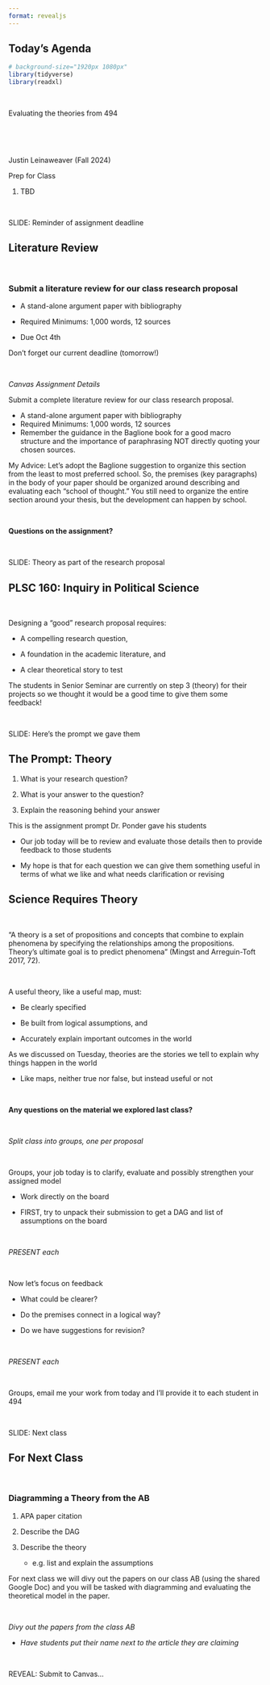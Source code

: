 ```yaml
---
format: revealjs
---
```


## Today's Agenda {background-image="Images/Background-Rally_v2.png" .center}

```r
# background-size="1920px 1080px"
library(tidyverse)
library(readxl)
```

<br>

::: {.r-fit-text}

Evaluating the theories from 494

:::

<br>

<br>

::: r-stack
Justin Leinaweaver (Fall 2024)
:::

::: notes
Prep for Class

1. TBD

<br>

SLIDE: Reminder of assignment deadline

:::



## Literature Review {background-image="Images/background-blue_triangles_flipped.png" .center}

<br>

### Submit a literature review for our class research proposal

::: {.r-fit-text}

- A stand-alone argument paper with bibliography

- Required Minimums: 1,000 words, 12 sources

- Due Oct 4th

:::

::: notes

Don't forget our current deadline (tomorrow!)

<br>

*Canvas Assignment Details*

Submit a complete literature review for our class research proposal.

- A stand-alone argument paper with bibliography
- Required Minimums: 1,000 words, 12 sources
- Remember the guidance in the Baglione book for a good macro structure and the importance of paraphrasing NOT directly quoting your chosen sources.

My Advice: Let's adopt the Baglione suggestion to organize this section from the least to most preferred school. So, the premises (key paragraphs) in the body of your paper should be organized around describing and evaluating each "school of thought." You still need to organize the entire section around your thesis, but the development can happen by school.

<br>

**Questions on the assignment?**

<br>

SLIDE: Theory as part of the research proposal

:::



## PLSC 160: Inquiry in Political Science {background-image="Images/Background-Rally_v2.png"  .center}

<br>

::: {.r-fit-text}

Designing a "good" research proposal requires:

- A compelling research question,

- A foundation in the academic literature, and 

- A clear theoretical story to test
:::

::: notes

The students in Senior Seminar are currently on step 3 (theory) for their projects so we thought it would be a good time to give them some feedback!

<br>

SLIDE: Here's the prompt we gave them

:::



## The Prompt: Theory {background-image="Images/Background-Rally_v2.png"  .center}

::: {.r-fit-text}

1. What is your research question?

2. What is your answer to the question? 

3. Explain the reasoning behind your answer

:::

::: notes

This is the assignment prompt Dr. Ponder gave his students

- Our job today will be to review and evaluate those details then to provide feedback to those students

- My hope is that for each question we can give them something useful in terms of what we like and what needs clarification or revising

:::



## Science Requires Theory {background-image="Images/Background-Rally_v2.png" .center}

<br>

"A theory is a set of propositions and concepts that combine to explain phenomena by specifying the relationships among the propositions. Theory's ultimate goal is to predict phenomena" (Mingst and Arreguin-Toft 2017, 72).

<br>

A useful theory, like a useful map, must:

- Be clearly specified

- Be built from logical assumptions, and 

- Accurately explain important outcomes in the world

::: notes

As we discussed on Tuesday, theories are the stories we tell to explain why things happen in the world

- Like maps, neither true nor false, but instead useful or not

<br>

**Any questions on the material we explored last class?**

<br>

*Split class into groups, one per proposal*

<br>

Groups, your job today is to clarify, evaluate and possibly strengthen your assigned model

- Work directly on the board

- FIRST, try to unpack their submission to get a DAG and list of assumptions on the board

<br>

*PRESENT each*

<br>

Now let's focus on feedback

- What could be clearer? 

- Do the premises connect in a logical way?

- Do we have suggestions for revision?

<br>

*PRESENT each*

<br>

Groups, email me your work from today and I'll provide it to each student in 494

<br>

SLIDE: Next class

:::



## For Next Class {background-image="Images/background-blue_triangles_flipped.png" .center}

<br>

### Diagramming a Theory from the AB

::: {.fragment}

::: {.r-fit-text}
1. APA paper citation

2. Describe the DAG

3. Describe the theory 
    
    - e.g. list and explain the assumptions
:::

:::

::: notes

For next class we will divy out the papers on our class AB (using the shared Google Doc) and you will be tasked with diagramming and evaluating the theoretical model in the paper.

<br>

*Divy out the papers from the class AB*

- *Have students put their name next to the article they are claiming*

<br>

REVEAL: Submit to Canvas...

:::